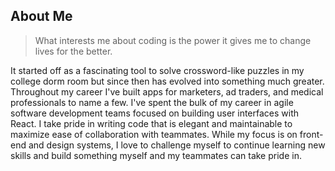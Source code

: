 ## About Me

>  What interests me about coding is the power it gives me to change lives for the better.

It started off as a fascinating tool to solve crossword-like puzzles in my college dorm room but since then has evolved into something much greater.
Throughout my career I've built apps for marketers, ad traders, and medical professionals
          to name a few. I've spent the bulk of my career in
          agile software development teams focused on building user interfaces
          with React. I take pride in writing code that is elegant and maintainable to 
          maximize ease of collaboration with teammates. While my focus is on front-end and design systems, I love to challenge myself to continue learning new skills and build something myself and my teammates can take pride in.

